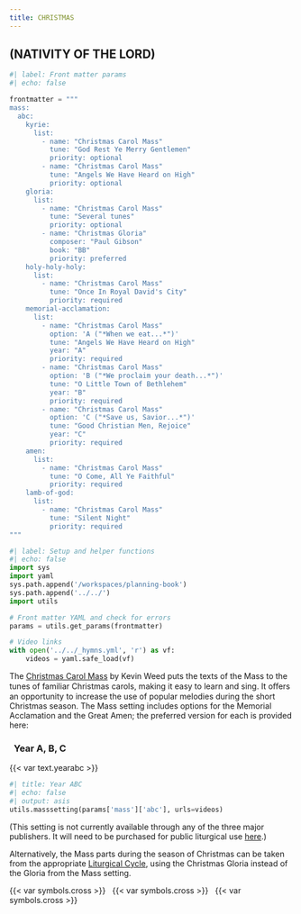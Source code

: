 ```yaml
---
title: CHRISTMAS
---
```

::: {.red}
## (NATIVITY OF THE LORD)
:::

```python
#| label: Front matter params
#| echo: false

frontmatter = """
mass:
  abc:
    kyrie:
      list:
        - name: "Christmas Carol Mass" 
          tune: "God Rest Ye Merry Gentlemen"
          priority: optional
        - name: "Christmas Carol Mass"
          tune: "Angels We Have Heard on High"
          priority: optional
    gloria:
      list:
        - name: "Christmas Carol Mass"
          tune: "Several tunes"
          priority: optional
        - name: "Christmas Gloria"
          composer: "Paul Gibson"
          book: "BB"
          priority: preferred
    holy-holy-holy:
      list:
        - name: "Christmas Carol Mass"
          tune: "Once In Royal David's City"
          priority: required
    memorial-acclamation:
      list:
        - name: "Christmas Carol Mass"
          option: 'A ("*When we eat...*")'
          tune: "Angels We Have Heard on High"
          year: "A"
          priority: required
        - name: "Christmas Carol Mass"
          option: 'B ("*We proclaim your death...*")'
          tune: "O Little Town of Bethlehem"
          year: "B"
          priority: required
        - name: "Christmas Carol Mass"
          option: 'C ("*Save us, Savior...*")'
          tune: "Good Christian Men, Rejoice"
          year: "C"
          priority: required
    amen:
      list:
        - name: "Christmas Carol Mass"
          tune: "O Come, All Ye Faithful"
          priority: required
    lamb-of-god:
      list:
        - name: "Christmas Carol Mass"
          tune: "Silent Night"
          priority: required
"""
```

```python
#| label: Setup and helper functions
#| echo: false
import sys
import yaml
sys.path.append('/workspaces/planning-book')
sys.path.append('../../')
import utils

# Front matter YAML and check for errors
params = utils.get_params(frontmatter)

# Video links
with open('../../_hymns.yml', 'r') as vf:
    videos = yaml.safe_load(vf)
```

::: {.red}
The [Christmas Carol Mass](https://kevinweed.com/christmas-carol-mass/) by Kevin Weed puts the texts of the Mass to the tunes of familiar Christmas carols, making it easy to learn and sing. It oﬀers an opportunity to increase the use of popular melodies during the short Christmas season. The Mass setting includes options for the [Memorial Acclamation]{.black} and the [Great Amen]{.black}; the preferred version for each is provided here:
:::

::: {.titlered}
### &nbsp; Year A, B, C
:::
{{< var text.yearabc >}}

```python
#| title: Year ABC
#| echo: false
#| output: asis
utils.masssetting(params['mass']['abc'], urls=videos)
```

::: {.red}
(This setting is not currently available through any of the three major publishers. It will need to be purchased for public liturgical use [here](https://kevinweed.com/christmas-carol-mass/).)

Alternatively, the Mass parts during the season of Christmas can be taken from the appropriate [Liturgical Cycle](../ordinary-time/ot.qmd), using the [Christmas Gloria]{.black} instead of the Gloria from the Mass setting.
:::

::: {.centered}
{{< var symbols.cross >}} &nbsp; {{< var symbols.cross >}} &nbsp; {{< var symbols.cross >}}
:::